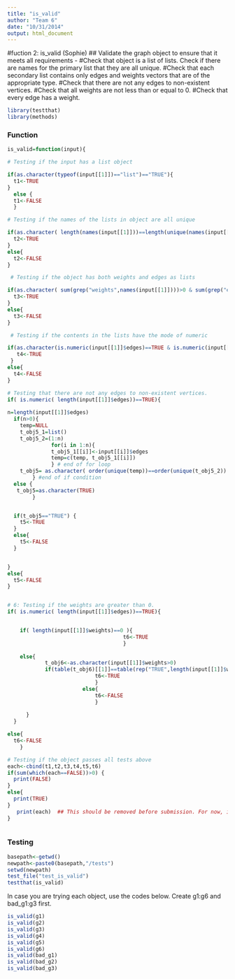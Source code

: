 ```yaml
---
title: "is_valid"
author: "Team 6"
date: "10/31/2014"
output: html_document
---
```

#fuction 2: is_valid (Sophie)
## Validate the graph object to ensure that it meets all requirements - 
#Check that object is a list of lists. Check if there are names for the primary list that they are all unique. 
#Check that each secondary list contains only edges and weights vectors that are of the appropriate type. 
#Check that there are not any edges to non-existent vertices. 
#Check that all weights are not less than or equal to 0. 
#Check that every edge has a weight.

```r

library(testthat)
library(methods)


```

### Function

```r

is_valid=function(input){

# Testing if the input has a list object

if(as.character(typeof(input[[1]])=="list")=="TRUE"){
  t1<-TRUE
}
  else {
  t1<-FALSE
  }

# Testing if the names of the lists in object are all unique

if(as.character( length(names(input[[1]]))==length(unique(names(input[[1]]))) )=="TRUE"){
  t2<-TRUE
}
else{
  t2<-FALSE
}

 # Testing if the object has both weights and edges as lists

if(as.character( sum(grep("weights",names(input[[1]])))>0 & sum(grep("edges",names(input[[1]])))>0 )=="TRUE"){
  t3<-TRUE
}
else{
  t3<-FALSE
}

 # Testing if the contents in the lists have the mode of numeric

if(as.character(is.numeric(input[[1]]$edges)==TRUE & is.numeric(input[[1]]$weights)==TRUE)=="TRUE"){
   t4<-TRUE
 }
else{
  t4<-FALSE
}

# Testing that there are not any edges to non-existent vertices. 
if( is.numeric( length(input[[1]]$edges))==TRUE){
  
n=length(input[[1]]$edges)
  if(n>0){
    temp=NULL
    t_obj5_1=list()
    t_obj5_2=(1:n)
              for(i in 1:n){
              t_obj5_1[[i]]<-input[[i]]$edges
              temp=c(temp, t_obj5_1[[i]])
              } # end of for loop
    t_obj5= as.character( order(unique(temp))==order(unique(t_obj5_2)) )
        } #end of if condition
  else {
   t_obj5=as.character(TRUE) 
        }


  if(t_obj5=="TRUE") {
    t5<-TRUE
  }
  else{
    t5<-FALSE
  }


}
else{
  t5<-FALSE
}


# 6: Testing if the weights are greater than 0.
if( is.numeric( length(input[[1]]$edges))==TRUE){


    if( length(input[[1]]$weights)==0 ){
                                     t6<-TRUE
                                     }
    
    else{
            t_obj6<-as.character(input[[1]]$weights>0)
            if(table(t_obj6)[[1]]==table(rep("TRUE",length(input[[1]]$weights)))[[1]]){
                            t6<-TRUE
                            }
                        else{
                            t6<-FALSE
                            }
            
      }
  }

else{
  t6<-FALSE
    }

# Testing if the object passes all tests above
each<-cbind(t1,t2,t3,t4,t5,t6)
if(sum(which(each==FALSE))>0) {
  print(FALSE)
}
else{
  print(TRUE)
}
   print(each)  ## This should be removed before submission. For now, it shows the result of each test.
}



```



### Testing

```r
basepath<-getwd()
newpath<-paste0(basepath,"/tests")
setwd(newpath)
test_file("test_is_valid")
testthat(is_valid)

```

In case you are trying each object, use the codes below. Create g1:g6 and bad_g1:g3 first.
```r
is_valid(g1)
is_valid(g2)
is_valid(g3)
is_valid(g4)
is_valid(g5)
is_valid(g6)
is_valid(bad_g1)
is_valid(bad_g2)
is_valid(bad_g3)
```
